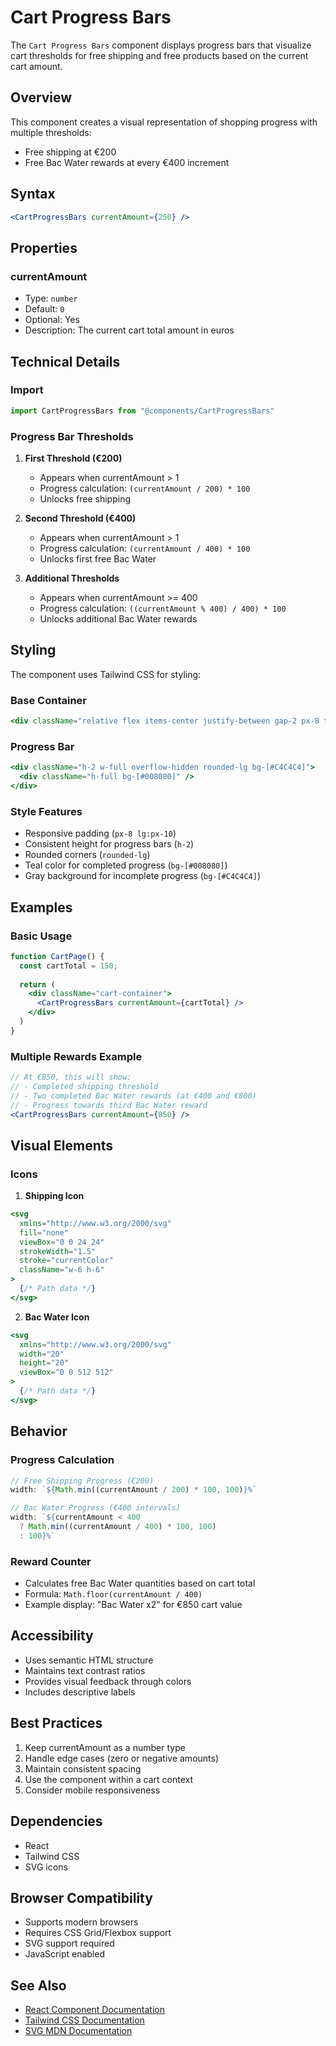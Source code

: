 # Cart Progress Bars

The `Cart Progress Bars` component displays progress bars that visualize cart thresholds for free shipping and free products based on the current cart amount.

## Overview

This component creates a visual representation of shopping progress with multiple thresholds:
- Free shipping at €200
- Free Bac Water rewards at every €400 increment

## Syntax

```jsx copy
<CartProgressBars currentAmount={250} />
```

## Properties

### currentAmount
- Type: `number`
- Default: `0`
- Optional: Yes
- Description: The current cart total amount in euros

## Technical Details

### Import

```jsx copy
import CartProgressBars from "@components/CartProgressBars"
```

### Progress Bar Thresholds

1. **First Threshold (€200)**
   - Appears when currentAmount > 1
   - Progress calculation: `(currentAmount / 200) * 100`
   - Unlocks free shipping

2. **Second Threshold (€400)**
   - Appears when currentAmount > 1
   - Progress calculation: `(currentAmount / 400) * 100`
   - Unlocks first free Bac Water

3. **Additional Thresholds**
   - Appears when currentAmount >= 400
   - Progress calculation: `((currentAmount % 400) / 400) * 100`
   - Unlocks additional Bac Water rewards

## Styling

The component uses Tailwind CSS for styling:

### Base Container
```jsx copy
<div className="relative flex items-center justify-between gap-2 px-8 text-xs text-black lg:px-10">
```

### Progress Bar
```jsx copy
<div className="h-2 w-full overflow-hidden rounded-lg bg-[#C4C4C4]">
  <div className="h-full bg-[#008080]" />
</div>
```

### Style Features
- Responsive padding (`px-8 lg:px-10`)
- Consistent height for progress bars (`h-2`)
- Rounded corners (`rounded-lg`)
- Teal color for completed progress (`bg-[#008080]`)
- Gray background for incomplete progress (`bg-[#C4C4C4]`)

## Examples

### Basic Usage

```jsx copy
function CartPage() {
  const cartTotal = 150;
  
  return (
    <div className="cart-container">
      <CartProgressBars currentAmount={cartTotal} />
    </div>
  )
}
```

### Multiple Rewards Example

```jsx copy
// At €850, this will show:
// - Completed shipping threshold
// - Two completed Bac Water rewards (at €400 and €800)
// - Progress towards third Bac Water reward
<CartProgressBars currentAmount={850} />
```

## Visual Elements

### Icons
1. **Shipping Icon**
```jsx copy
<svg
  xmlns="http://www.w3.org/2000/svg"
  fill="none"
  viewBox="0 0 24 24"
  strokeWidth="1.5"
  stroke="currentColor"
  className="w-6 h-6"
>
  {/* Path data */}
</svg>
```

2. **Bac Water Icon**
```jsx copy
<svg
  xmlns="http://www.w3.org/2000/svg"
  width="20"
  height="20"
  viewBox="0 0 512 512"
>
  {/* Path data */}
</svg>
```

## Behavior

### Progress Calculation

```jsx copy
// Free Shipping Progress (€200)
width: `${Math.min((currentAmount / 200) * 100, 100)}%`

// Bac Water Progress (€400 intervals)
width: `${currentAmount < 400 
  ? Math.min((currentAmount / 400) * 100, 100)
  : 100}%`
```

### Reward Counter
- Calculates free Bac Water quantities based on cart total
- Formula: `Math.floor(currentAmount / 400)`
- Example display: "Bac Water x2" for €850 cart value

## Accessibility

- Uses semantic HTML structure
- Maintains text contrast ratios
- Provides visual feedback through colors
- Includes descriptive labels

## Best Practices

1. Keep currentAmount as a number type
2. Handle edge cases (zero or negative amounts)
3. Maintain consistent spacing
4. Use the component within a cart context
5. Consider mobile responsiveness

## Dependencies

- React
- Tailwind CSS
- SVG icons

## Browser Compatibility

- Supports modern browsers
- Requires CSS Grid/Flexbox support
- SVG support required
- JavaScript enabled

## See Also

- [React Component Documentation](https://react.dev/reference/react/Component)
- [Tailwind CSS Documentation](https://tailwindcss.com/docs)
- [SVG MDN Documentation](https://developer.mozilla.org/en-US/docs/Web/SVG)